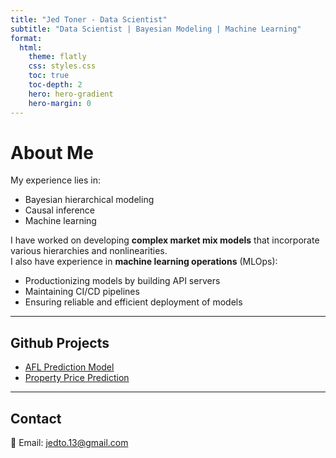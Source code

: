 ```yaml
---
title: "Jed Toner - Data Scientist"
subtitle: "Data Scientist | Bayesian Modeling | Machine Learning"
format: 
  html:
    theme: flatly
    css: styles.css
    toc: true
    toc-depth: 2
    hero: hero-gradient
    hero-margin: 0
---
```


# About Me

My experience lies in:

- Bayesian hierarchical modeling  
- Causal inference  
- Machine learning  

I have worked on developing **complex market mix models** that incorporate various hierarchies and nonlinearities.  
I also have experience in **machine learning operations** (MLOps):  

- Productionizing models by building API servers  
- Maintaining CI/CD pipelines  
- Ensuring reliable and efficient deployment of models  

---

## Github Projects

- [AFL Prediction Model](https://github.com/jedtoner/AFLPredictionModel)  
- [Property Price Prediction](https://github.com/jedtoner/property_price_predictor)  

---

## Contact

📧 Email: [jedto.13@gmail.com](mailto:jedto.13@gmail.com)